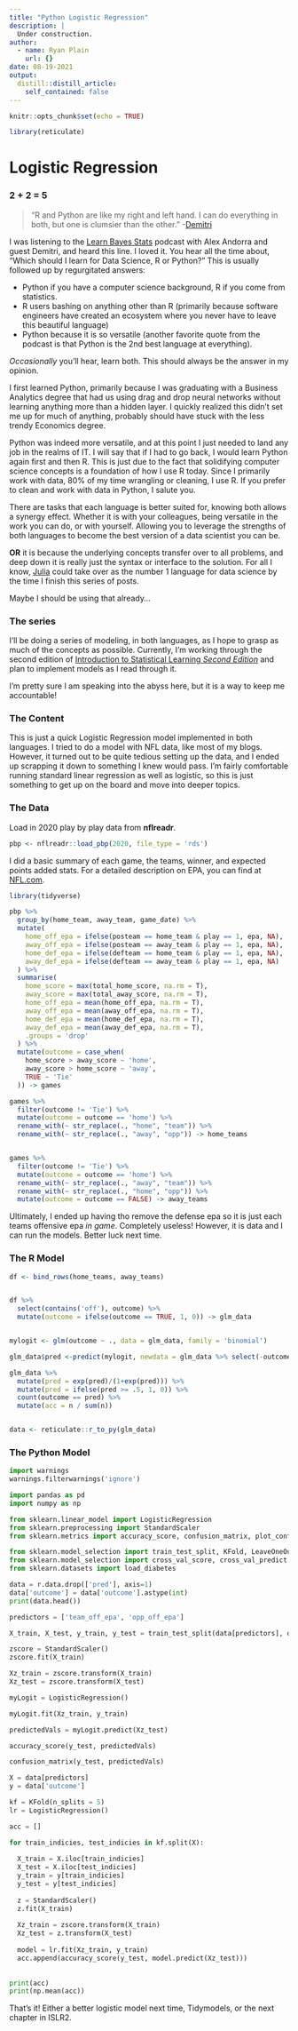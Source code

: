```yaml
---
title: "Python Logistic Regression"
description: |
  Under construction. 
author:
  - name: Ryan Plain
    url: {}
date: 08-19-2021
output:
  distill::distill_article:
    self_contained: false
---
```



```r
knitr::opts_chunk$set(echo = TRUE)
```

```r
library(reticulate)

```


# Logistic Regression

### 2 + 2 = 5

> "R and Python are like my right and left hand. I can do everything in both, but one is clumsier than the other." -[Demitri](https://twitter.com/PhDemetri)

I was listening to the [Learn Bayes Stats](https://www.learnbayesstats.com/) podcast with Alex Andorra and guest Demitri, and heard this line. I loved it. You hear all the time about, "Which should I learn for Data Science, R or Python?" This is usually followed up by regurgitated answers: 

- Python if you have a computer science background, R if you come from statistics. 
- R users bashing on anything other than R (primarily because software engineers have created an ecosystem where you never have to leave this beautiful language)
- Python because it is so versatile (another favorite quote from the podcast is that Python is the 2nd best language at everything). 

*Occasionally* you'll hear, learn both. This should always be the answer in my opinion. 

I first learned Python, primarily because I was graduating with a Business Analytics degree that had us using drag and drop neural networks without learning anything more than a hidden layer. I quickly realized this didn't set me up for much of anything, probably should have stuck with the less trendy Economics degree. 

Python was indeed more versatile, and at this point I just needed to land any job in the realms of IT. I will say that if I had to go back, I would learn Python again first and then R. This is just due to the fact that solidifying computer science concepts is a foundation of how I use R today. Since I primarily work with data, 80% of my time wrangling or cleaning, I use R. If you prefer to clean and work with data in Python, I salute you.

There are tasks that each language is better suited for, knowing both allows a synergy effect. Whether it is with your colleagues, being versatile in the work you can do, or with yourself. Allowing you to leverage the strengths of both languages to become the best version of a data scientist you can be. 

**OR** it is because the underlying concepts transfer over to all problems, and deep down it is really just the syntax or interface to the solution. For all I know, [Julia](https://julialang.org/) could take over as the number 1 language for data science by the time I finish this series of posts. 

Maybe I should be using that already...

### The series

I'll be doing a series of modeling, in both languages, as I hope to grasp as much of the concepts as possible. Currently, I'm working through the second edition of [Introduction to Statistical Learning *Second Edition*](https://www.statlearning.com/) and plan to implement models as I read through it. 

I'm pretty sure I am speaking into the abyss here, but it is a way to keep me accountable!


### The Content

This is just a quick Logistic Regression model implemented in both languages. I tried to do a model with NFL data, like most of my blogs. However, it turned out to be quite tedious setting up the data, and I ended up scrapping it down to something I knew would pass. I'm fairly comfortable running standard linear regression as well as logistic, so this is just something to get up on the board and move into deeper topics. 


### The Data

Load in 2020 play by play data from **nflreadr**.

```r
pbp <- nflreadr::load_pbp(2020, file_type = 'rds')
```

I did a basic summary of each game, the teams, winner, and expected points added stats. For a detailed description on EPA, you can find at [NFL.com](https://www.nfl.com/news/next-gen-stats-new-advanced-metrics-you-need-to-know-for-the-2020-nfl-season).

```r
library(tidyverse)

pbp %>% 
  group_by(home_team, away_team, game_date) %>% 
  mutate(
    home_off_epa = ifelse(posteam == home_team & play == 1, epa, NA),
    away_off_epa = ifelse(posteam == away_team & play == 1, epa, NA),
    home_def_epa = ifelse(defteam == home_team & play == 1, epa, NA),
    away_def_epa = ifelse(defteam == away_team & play == 1, epa, NA)
  ) %>% 
  summarise(
    home_score = max(total_home_score, na.rm = T),
    away_score = max(total_away_score, na.rm = T),
    home_off_epa = mean(home_off_epa, na.rm = T),
    away_off_epa = mean(away_off_epa, na.rm = T),
    home_def_epa = mean(home_def_epa, na.rm = T),
    away_def_epa = mean(away_def_epa, na.rm = T),
    .groups = 'drop'
  ) %>% 
  mutate(outcome = case_when(
    home_score > away_score ~ 'home',
    away_score > home_score ~ 'away',
    TRUE ~ 'Tie'
  )) -> games

games %>% 
  filter(outcome != 'Tie') %>% 
  mutate(outcome = outcome == 'home') %>% 
  rename_with(~ str_replace(., "home", "team")) %>% 
  rename_with(~ str_replace(., "away", "opp")) -> home_teams


games %>% 
  filter(outcome != 'Tie') %>% 
  mutate(outcome = outcome == 'home') %>% 
  rename_with(~ str_replace(., "away", "team")) %>% 
  rename_with(~ str_replace(., "home", "opp")) %>% 
  mutate(outcome = outcome == FALSE) -> away_teams

```

Ultimately, I ended up having tho remove the defense epa so it is just each teams offensive epa *in game*. Completely useless! However, it is data and I can run the models. Better luck next time. 


### The R Model

```r
df <- bind_rows(home_teams, away_teams)


df %>% 
  select(contains('off'), outcome) %>% 
  mutate(outcome = ifelse(outcome == TRUE, 1, 0)) -> glm_data


mylogit <- glm(outcome ~ ., data = glm_data, family = 'binomial')

glm_data$pred <-predict(mylogit, newdata = glm_data %>% select(-outcome))

glm_data %>% 
  mutate(pred = exp(pred)/(1+exp(pred))) %>% 
  mutate(pred = ifelse(pred >= .5, 1, 0)) %>% 
  count(outcome == pred) %>% 
  mutate(acc = n / sum(n))


data <- reticulate::r_to_py(glm_data)
```

### The Python Model

```python
import warnings
warnings.filterwarnings('ignore')

import pandas as pd
import numpy as np

from sklearn.linear_model import LogisticRegression
from sklearn.preprocessing import StandardScaler
from sklearn.metrics import accuracy_score, confusion_matrix, plot_confusion_matrix

from sklearn.model_selection import train_test_split, KFold, LeaveOneOut
from sklearn.model_selection import cross_val_score, cross_val_predict
from sklearn.datasets import load_diabetes

```

```python

data = r.data.drop(['pred'], axis=1)
data['outcome'] = data['outcome'].astype(int)
print(data.head())
```


```python

predictors = ['team_off_epa', 'opp_off_epa']

X_train, X_test, y_train, y_test = train_test_split(data[predictors], data['outcome'], test_size = 0.2)

zscore = StandardScaler()
zscore.fit(X_train)

Xz_train = zscore.transform(X_train)
Xz_test = zscore.transform(X_test)
```


```python
myLogit = LogisticRegression()

myLogit.fit(Xz_train, y_train)

predictedVals = myLogit.predict(Xz_test)
```

```python
accuracy_score(y_test, predictedVals)
```

```python
confusion_matrix(y_test, predictedVals)
```


```python
X = data[predictors]
y = data['outcome']

kf = KFold(n_splits = 5)
lr = LogisticRegression()

acc = []
```

```python

for train_indicies, test_indicies in kf.split(X):
  
  X_train = X.iloc[train_indicies]
  X_test = X.iloc[test_indicies]
  y_train = y[train_indicies]
  y_test = y[test_indicies]
  
  z = StandardScaler()
  z.fit(X_train)
  
  Xz_train = zscore.transform(X_train)
  Xz_test = z.transform(X_test)
  
  model = lr.fit(Xz_train, y_train)
  acc.append(accuracy_score(y_test, model.predict(Xz_test)))
  
  
print(acc)
print(np.mean(acc))
```

That's it! Either a better logistic model next time, Tidymodels, or the next chapter in ISLR2.  









